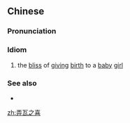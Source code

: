 ==Chinese==
{{zh-forms|type=211}}

===Pronunciation===
{{zh-pron
|m=nòngwǎzhīxǐ
|c=lung6 ngaa5 zi1 hei2
|cat=id
}}

===Idiom===
{{zh-idiom}}

# {{lb|zh|honorific}} the [[bliss]] of [[giving]] [[birth]] to a [[baby]] [[girl]]

===See also===
* {{zh-l|弄璋之喜}}

[[zh:弄瓦之喜]]